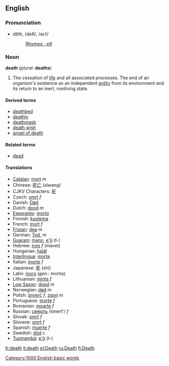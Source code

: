{{Wikipedia}}
==English==
===Pronunciation===
*dĕth, /deθ/, /<tt>deT</tt>/
*:[[Rhymes:English:-ɛθ|Rhymes: -ɛθ]]

=== Noun ===
'''death'''  (''plural:'' '''deaths''')

#The cessation of [[life]] and all associated processes.  The end of an organism's existence as an independent [[entity]] from its environment and its return to an inert, nonliving state.

==== Derived terms ====
*[[deathbed]]
*[[deathly]]
*[[deathmask]]
*[[death wish]]
*[[angel of death]]

==== Related terms ====
*[[dead]]

==== Translations ====
*[[Catalan]]: [[mort]] ''m''
*Chinese: [[死亡]] (siwang)
*CJKV Characters: [[死]]
*Czech: [[smrt]] ''f''
*Danish: [[Død]]
*Dutch: [[dood]] ''m''
*[[Esperanto]]: [[morto]]
*Finnish: [[kuolema]]
*French: [[mort]] ''f''
*[[Frisian]]: [[dea]] ''m''
*German: [[Tod]], ''m''
*[[Guarani]]: [[mano]], [[e'õ]] (t-)
*Hebrew: [[מוות]] ''f'' (mavet)
*Hungarian: [[halál]]
*[[Interlingua]]: [[morte]]
*Italian: [[morte]] ''f''
*Japanese: [[死]] (shi)
*Latin: [[mors]] (''gen.:'' mortis)
*Lithuanian: [[mirtis]] ''f''
*[[Low Saxon]]: [[dood]] ''m''
*Norwegian: [[død]] ''m''
*Polish: [[śmierć]] ''f'', [[zgon]] ''m''
*Portuguese: [[morte]] ''f''
*Romanian: [[moarte]] ''f''
*Russian: [[смeрть]] /smert'/ ''f''
*Slovak: [[smrť]] ''f''
*Slovene: [[smrt]] ''f''
*Spanish: [[muerte]] ''f''
*Swedish: [[död]] ''c''
*[[Tupinambá]]: [[e'õ]] (t-)

[[Category:1000 English basic words]]

[[fr:death]]
[[it:death]]
[[pl:Death]]
[[ru:Death]]
[[fi:Death]]